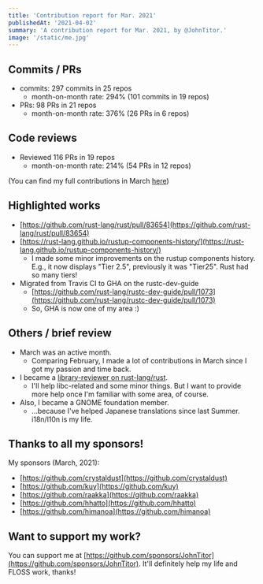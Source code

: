 ```yaml
---
title: 'Contribution report for Mar. 2021'
publishedAt: '2021-04-02'
summary: 'A contribution report for Mar. 2021, by @JohnTitor.'
image: '/static/me.jpg'
---
```


## Commits / PRs

- commits: 297 commits in 25 repos
  - month-on-month rate: 294% (101 commits in 19 repos)
- PRs: 98 PRs in 21 repos
  - month-on-month rate: 376% (26 PRs in 6 repos)

## Code reviews

- Reviewed 116 PRs in 19 repos
  - month-on-month rate: 214% (54 PRs in 12 repos)

(You can find my full contributions in March [here](https://github.com/JohnTitor?tab=overview&from=2021-03-01&to=2021-03-31))

## Highlighted works

- [https://github.com/rust-lang/rust/pull/83654](https://github.com/rust-lang/rust/pull/83654)
- [https://rust-lang.github.io/rustup-components-history/](https://rust-lang.github.io/rustup-components-history/)
  - I made some minor improvements on the rustup components history.
    E.g., it now displays "Tier 2.5", previously it was "Tier25".
    Rust had so many tiers!
- Migrated from Travis CI to GHA on the rustc-dev-guide
  - [https://github.com/rust-lang/rustc-dev-guide/pull/1073](https://github.com/rust-lang/rustc-dev-guide/pull/1073)
  - So, GHA is now one of my area :)

## Others / brief review

- March was an active month.
  - Comparing February, I made a lot of contributions in March since I got my passion and time back.
- I became a [library-reviewer on rust-lang/rust](https://www.rust-lang.org/governance/teams/library).
  - I'll help libc-related and some minor things.
    But I want to provide more help once I'm familiar with some area, of course.
- Also, I became a GNOME foundation member.
  - ...because I've helped Japanese translations since last Summer. i18n/l10n is my life.

## Thanks to all my sponsors!

My sponsors (March, 2021):

- [https://github.com/crystaldust](https://github.com/crystaldust)
- [https://github.com/kuy](https://github.com/kuy)
- [https://github.com/raakka](https://github.com/raakka)
- [https://github.com/hhatto](https://github.com/hhatto)
- [https://github.com/himanoa](https://github.com/himanoa)

## Want to support my work?

You can support me at [https://github.com/sponsors/JohnTitor](https://github.com/sponsors/JohnTitor).
It'll definitely help my life and FLOSS work, thanks!
